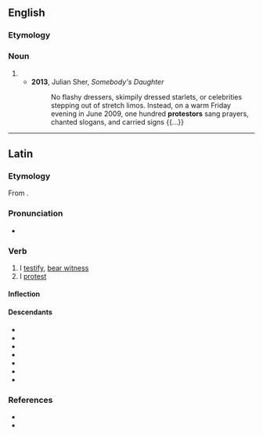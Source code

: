 ==English==

===Etymology===
{{suffix|en|protest|or}}

===Noun===
{{en-noun}}

# {{alternative spelling of|protester|lang=en}}
#* '''2013''', Julian Sher, ''Somebody's Daughter''
#*: No flashy dressers, skimpily dressed starlets, or celebrities stepping out of stretch limos. Instead, on a warm Friday evening in June 2009, one hundred '''protestors''' sang prayers, chanted slogans, and carried signs {{...}}

----

==Latin==

===Etymology===
From {{pre|la|prō|testor}}.

===Pronunciation===
* {{la-IPA|prōtestor}}

===Verb===
{{la-verb|prōtestor|prōtestārī|prōtestātus sum|conj=1|pattern=depon}}

# I [[testify]], [[bear witness]]
# I [[protest]]

====Inflection====
{{la-conj-1st|type=depon|prōtest|prōtestāt}}

====Descendants====
* {{desc|ca|protestar}}
* {{desc|en|protest}}
* {{desc|fr|protester}}
* {{desc|gl|protestar}}
* {{desc|it|protestare}}
* {{desc|pt|protestar}}
* {{desc|es|protestar}}

===References===
* {{R:L&S}}
* {{R:Gaffiot}}